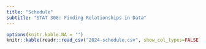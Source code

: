 ```yaml
---
title: "Schedule"
subtitle: "STAT 306: Finding Relationships in Data"
---
```


```r
options(knitr.kable.NA = '')
knitr::kable(readr::read_csv("2024-schedule.csv", show_col_types=FALSE))
```


